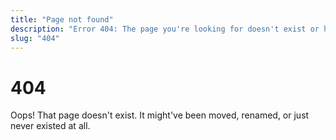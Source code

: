 ```yaml
---
title: "Page not found"
description: "Error 404: The page you're looking for doesn't exist or has been moved."
slug: "404"
---
```


# 404

Oops! That page doesn't exist. It might've been moved, renamed, or just never existed at all.


<PrimaryBtn
  class="mt-4"
  label="Return home"
  href={siteSettings.url}
  icon="material-symbols:arrow-left-alt"
  iconReverse={true}
  iconSize={18}
/>
